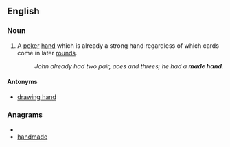 ==English==

===Noun===
{{en-noun|sg =[[made]] [[hand]]}}

# {{poker}} A [[poker]] [[hand]] which is already a strong hand regardless of which cards come in later [[rounds]].
#: ''John already had two pair, aces and threes; he had a '''made hand'''.''

====Antonyms====

*[[drawing hand]]

===Anagrams===
* {{alphagram|aaddehmn}}
* [[handmade#English|handmade]]